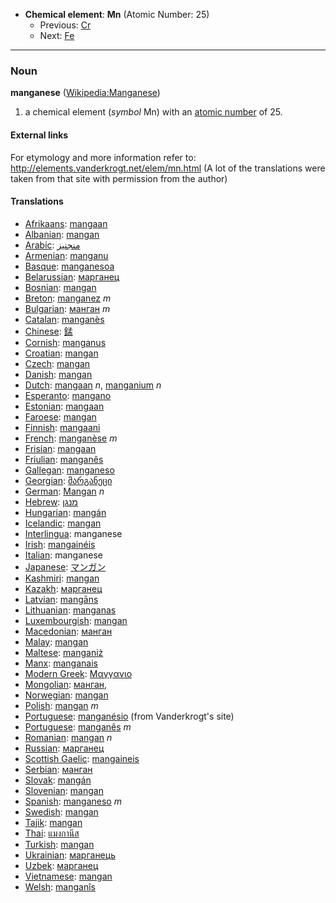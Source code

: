 *'''Chemical element''': '''Mn''' (Atomic Number: 25)
**Previous: [[Chromium|Cr]]
**Next: [[Iron|Fe]]
----
=== Noun ===
'''manganese''' ([[en:Manganese|Wikipedia:Manganese]])

# a chemical element (''symbol'' Mn) with an [[atomic number]] of 25.

====External links====
For etymology and more information refer to:
http://elements.vanderkrogt.net/elem/mn.html
(A lot of the translations were taken from that site with permission from the author)

==== Translations ====
*[[Afrikaans]]: [[mangaan]]
*[[Albanian]]: [[mangan]]
*[[Arabic]]: [[منجنيز]]
*[[Armenian]]: [[manganu]]
*[[Basque]]: [[manganesoa]]
*[[Belarussian]]: [[марганец]]
*[[Bosnian]]: [[mangan]]
*[[Breton]]: [[manganez]] ''m''
*[[Bulgarian]]: [[манган]] ''m''
*[[Catalan]]: [[manganès]]
*[[Chinese]]: [[錳]]
*[[Cornish]]: [[manganus]]
*[[Croatian]]: [[mangan]]
*[[Czech]]: [[mangan]]
*[[Danish]]: [[mangan]]
*[[Dutch]]: [[mangaan]] ''n'', [[manganium]] ''n''
*[[Esperanto]]: [[mangano]]
*[[Estonian]]: [[mangaan]]
*[[Faroese]]: [[mangan]]
*[[Finnish]]: [[mangaani]]
*[[French]]: [[manganèse]] ''m''
*[[Frisian]]: [[mangaan]]
*[[Friulian]]: [[manganês]]
*[[Gallegan]]: [[manganeso]]
*[[Georgian]]: [[მარგანეცი]]
*[[German]]: [[Mangan]] ''n''
*[[Hebrew]]: [[מנגן]]
*[[Hungarian]]: [[mangán]]
*[[Icelandic]]: [[mangan]]
*[[Interlingua]]: manganese
*[[Irish]]: [[mangainéis]]
*[[Italian]]: manganese
*[[Japanese]]: [[マンガン]]
*[[Kashmiri]]: [[mangan]]
*[[Kazakh]]: [[марганец]]
*[[Latvian]]: [[mangāns]]
*[[Lithuanian]]: [[manganas]]
*[[Luxembourgish]]: [[mangan]]
*[[Macedonian]]: [[манган]]
*[[Malay]]: [[mangan]]
*[[Maltese]]: [[manganiż]]
*[[Manx]]: [[manganais]]
*[[Modern Greek]]: [[Μαγγανιο]] '' ''
*[[Mongolian]]: [[манган,]]
*[[Norwegian]]: [[mangan]]
*[[Polish]]:  [[mangan]] ''m''
*[[Portuguese]]: [[manganésio]] (from Vanderkrogt's site)
*[[Portuguese]]: [[manganês]] ''m''
*[[Romanian]]: [[mangan]] ''n''
*[[Russian]]: [[марганец]] '' ''
*[[Scottish Gaelic]]: [[mangaineis]]
*[[Serbian]]: [[манган]]
*[[Slovak]]: [[mangán]]
*[[Slovenian]]: [[mangan]]
*[[Spanish]]: [[manganeso]] ''m''
*[[Swedish]]: [[mangan]]
*[[Tajik]]: [[mangan]]
*[[Thai]]: [[แมงกานีส]]
*[[Turkish]]: [[mangan]]
*[[Ukrainian]]: [[марганець]]
*[[Uzbek]]: [[марганец]]
*[[Vietnamese]]: [[mangan]]
*[[Welsh]]: [[manganîs]]
